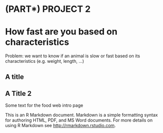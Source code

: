 # (PART\*) PROJECT 2 {-}

# How fast are you based on characteristics
Problem: we want to know if an animal is slow or fast based on its characteristics (e.g. weight, length, ...)

## A title


## A Title 2
Some text for the food web intro page

This is an R Markdown document. Markdown is a simple formatting syntax for authoring HTML, PDF, and MS Word documents. For more details on using R Markdown see <http://rmarkdown.rstudio.com>.